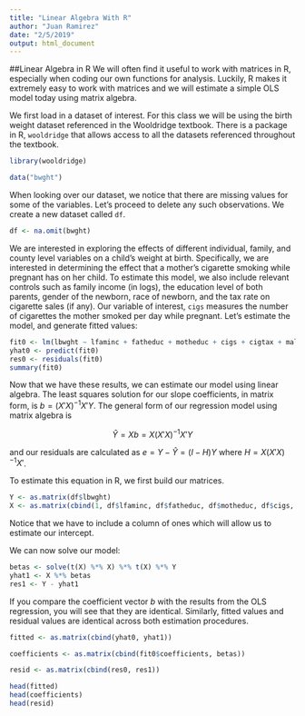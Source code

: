 ```yaml
---
title: "Linear Algebra With R"
author: "Juan Ramirez"
date: "2/5/2019"
output: html_document
---
```


##Linear Algebra in R
We will often find it useful to work with matrices in R, especially when coding our own functions for analysis. Luckily, R makes it extremely easy to work with matrices and we will estimate a simple OLS model today using matrix algebra. 

We first load in a dataset of interest. For this class we will be using the birth weight dataset referenced in the Wooldridge textbook. There is a package in R, `wooldridge` that allows access to all the datasets referenced throughout the textbook.
```r
library(wooldridge)

data("bwght")
```

When looking over our dataset, we notice that there are missing values for some of the variables. Let's proceed to delete any such observations. We create a new dataset called `df`. 
```r
df <- na.omit(bwght)
```

We are interested in exploring the effects of different individual, family, and county level variables on a child's weight at birth. Specifically, we are interested in determining the effect that a mother's cigarette smoking while pregnant has on her child. To estimate this model, we also include relevant controls such as family income (in logs), the education level of both parents, gender of the newborn, race of newborn, and the tax rate on cigarette sales (if any). Our variable of interest, `cigs` measures the number of cigarettes the mother smoked per day while pregnant. Let's estimate the model, and generate fitted values:

```r
fit0 <- lm(lbwght ~ lfaminc + fatheduc + motheduc + cigs + cigtax + male + white, data = df)
yhat0 <- predict(fit0)
res0 <- residuals(fit0)
summary(fit0)
```

Now that we have these results, we can estimate our model using linear algebra. The least squares solution for our slope coefficients, in matrix form, is $b = (X'X)^{-1}X'Y$. The general form of our regression model using matrix algebra is

$$\hat{Y} = Xb = X(X'X)^{-1}X'Y$$ 

and our residuals are calculated as $e=Y-\hat{Y}=(I-H)Y$ where $H=X(X'X)^{-1}X'$.

To estimate this equation in R, we first build our matrices. 
```r
Y <- as.matrix(df$lbwght)
X <- as.matrix(cbind(1, df$lfaminc, df$fatheduc, df$motheduc, df$cigs, df$cigtax, df$male, df$white))
```

Notice that we have to include a column of ones which will allow us to estimate our intercept.

We can now solve our model:
```r
betas <- solve(t(X) %*% X) %*% t(X) %*% Y
yhat1 <- X %*% betas
res1 <- Y - yhat1
```

If you compare the coefficient vector $b$ with the results from the OLS regression, you will see that they are identical. Similarly, fitted values and residual values are identical across both estimation procedures. 
```r
fitted <- as.matrix(cbind(yhat0, yhat1))

coefficients <- as.matrix(cbind(fit0$coefficients, betas))

resid <- as.matrix(cbind(res0, res1))

head(fitted)
head(coefficients)
head(resid)
```






